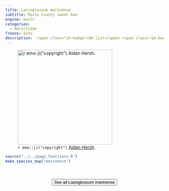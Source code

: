 ```yaml
---
title: Lasioglossum marinense
subtitle: Marin County sweat bee
engine: knitr
categories:
  - Halictidae
freeze: auto
description:  <span class="sh-badge">SH list</span> <span class="pe-badge">PM Evidence</span>
---
```

![`r emo::ji("copyright")` [Aidan Hersh ](https://inaturalist.ca/photos/317004524/).](https://inaturalist-open-data.s3.amazonaws.com/photos/317004524/large.jpg){height=300}





```r
source("../../page_functions.R")
make_species_map("marinense")
```
<br><br>
<center>


<a href="https://inaturalist.ca/observations?place_id=any&quality_grade=research&subview=map&taxon_id=459089"><button type="button" class="btn btn-secondary">See all Lasioglossum marinense <i class="fa-solid fa-arrow-up-right-from-square"></i> </button></a>
</center>

